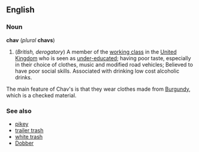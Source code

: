 ==English==
===Noun===
'''chav''' (''plural'' '''chavs''')

#(''British, derogatory'') A member of the [[working class]] in the [[United Kingdom]] who is seen as [[under-educated]]; having poor taste, especially in their choice of clothes, music and modified road vehicles; Believed to have poor social skills.  Associated with drinking low cost alcoholic drinks.

The main feature of Chav's is that they wear clothes made from [[Burgundy]], which is a checked material.

===See also===
*[[pikey]]
*[[trailer trash]]
*[[white trash]]
*[[Dobber]]